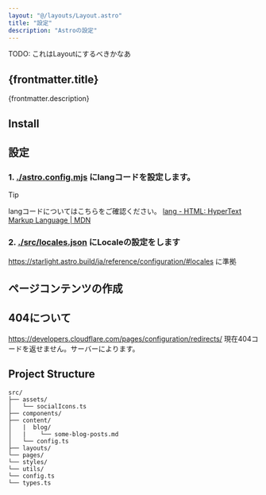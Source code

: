 ```yaml
---
layout: "@/layouts/Layout.astro"
title: "設定"
description: "Astroの設定"
---
```


<article class="post"> 
TODO: これはLayoutにするべきかなあ

## {frontmatter.title}
{frontmatter.description}

## Install


## 設定


### 1. [./astro.config.mjs](./astro.config.mjs) にlangコードを設定します。

> [!TIP]
> langコードについてはこちらをご確認ください。
> [lang - HTML: HyperText Markup Language | MDN](https://developer.mozilla.org/en-US/docs/Web/HTML/Global_attributes/lang)

### 2. [./src/locales.json](./src/locales.json) にLocaleの設定をします
https://starlight.astro.build/ja/reference/configuration/#locales に準拠


## ページコンテンツの作成

## 404について
https://developers.cloudflare.com/pages/configuration/redirects/
現在404コードを返せません。サーバーによります。

## Project Structure
```
src/
├── assets/
│   └── socialIcons.ts
├── components/
├── content/
│   |  blog/
│   |    └── some-blog-posts.md
│   └── config.ts
├── layouts/
└── pages/
└── styles/
└── utils/
└── config.ts
└── types.ts
```

</article>
